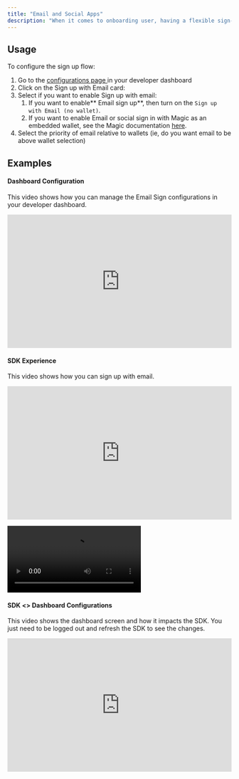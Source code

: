 ```yaml
---
title: "Email and Social Apps"
description: "When it comes to onboarding user, having a flexible sign-up flow that can accommodate different preferences is key. Whether users prefer to sign up with their email, social media accounts, or directly with a wallet, providing the options that fit your user's needs can make the onboarding process smoother, more user-friendly, and increase conversion. That is why we are offering the flexibility to design the sign up screen to suit your needs. You can now choose whether you want users to sign up with their email, social accounts _(coming soon)_, or with wallets. You can configure this as needed."
---
```


## Usage

To configure the sign up flow:

1. Go to the [configurations page ](https://app.dynamic.xyz/dashboard/configurations)in your developer dashboard
2. Click on the Sign up with Email card:
3. Select if you want to enable Sign up with email:
   1. If you want to enable** Email sign up**, then turn on the `Sign up with Email (no wallet)`.
   2. If you want to enable Email or social sign in with Magic as an embedded wallet, see the Magic documentation [here](/wallets/embedded-wallets/magic).
4. Select the priority of email relative to wallets (ie, do you want email to be above wallet selection)

## Examples

#### Dashboard Configuration

This video shows how you can manage the Email Sign configurations in your developer dashboard.

<iframe
  frameborder="0"
  width="100%"
  height="300px"
  src="https://dynamic-labs.github.io/readme-embeds/videos/SignInWithEmail_Dashboard.mov"
></iframe>

#### SDK Experience

This video shows how you can sign up with email.

<iframe
  frameborder="0"
  width="100%"
  height="300px"
  src="https://dynamic-labs.github.io/readme-embeds/videos/signinwithemail.mov"
></iframe>

![](https://dynamic-labs.github.io/readme-embeds/videos/signinwithemail.mov)

#### SDK \<> Dashboard Configurations

This video shows the dashboard screen and how it impacts the SDK. You just need to be logged out and refresh the SDK to see the changes.

<iframe
  frameborder="0"
  width="100%"
  height="300px"
  src="https://dynamic-labs.github.io/readme-embeds/videos/SignInWithEmailDualScreen.mov"
></iframe>
